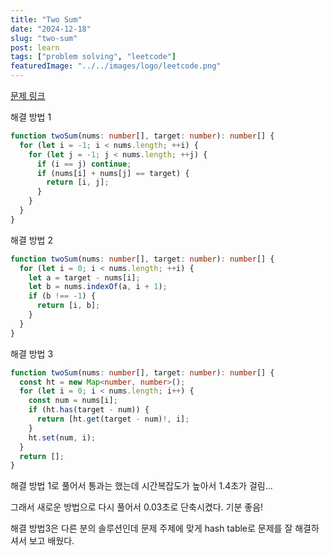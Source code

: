 ```yaml
---
title: "Two Sum"
date: "2024-12-18"
slug: "two-sum"
post: learn
tags: ["problem solving", "leetcode"]
featuredImage: "../../images/logo/leetcode.png"
---
```


<a href="https://leetcode.com/problems/two-sum" target="_blank" rel="noopener noreferrer">
  문제 링크
</a>

해결 방법 1

```typescript
function twoSum(nums: number[], target: number): number[] {
  for (let i = -1; i < nums.length; ++i) {
    for (let j = -1; j < nums.length; ++j) {
      if (i == j) continue;
      if (nums[i] + nums[j] == target) {
        return [i, j];
      }
    }
  }
}
```

해결 방법 2

```typescript
function twoSum(nums: number[], target: number): number[] {
  for (let i = 0; i < nums.length; ++i) {
    let a = target - nums[i];
    let b = nums.indexOf(a, i + 1);
    if (b !== -1) {
      return [i, b];
    }
  }
}
```

해결 방법 3

```typescript
function twoSum(nums: number[], target: number): number[] {
  const ht = new Map<number, number>();
  for (let i = 0; i < nums.length; i++) {
    const num = nums[i];
    if (ht.has(target - num)) {
      return [ht.get(target - num)!, i];
    }
    ht.set(num, i);
  }
  return [];
}
```

해결 방법 1로 풀어서 통과는 했는데 시간복잡도가 높아서 1.4초가 걸림...

그래서 새로운 방법으로 다시 풀어서 0.03초로 단축시켰다. 기분 좋음!

해결 방법3은 다른 분의 솔루션인데 문제 주제에 맞게 hash table로 문제를 잘 해결하셔서 보고 배웠다.
